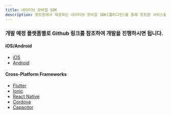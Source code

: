 ```yaml
---
title: 네이티브 모바일 SDK
description: 포트원에서 제공하는 네이티브 모바일 SDK(플러그인)를 통해 포트원 서비스를 연동할 수 있습니다.
---
```




### 개발 예정 플랫폼별로 Github 링크를 참조하여 개발을 진행하시면 됩니다.

#### iOS/Android <a href="#iosandroid" id="iosandroid"></a>

* [iOS](https://github.com/iamport/iamport-ios)
* [Android](https://github.com/iamport/iamport-android)

#### Cross-Platform Frameworks <a href="#cross-platform-frameworks" id="cross-platform-frameworks"></a>

* [Flutter](https://github.com/iamport/iamport-flutter)
* [Ionic](https://github.com/iamport/iamport-ionic)
* [React Native](https://github.com/iamport/iamport-react-native)
* [Cordova](https://github.com/iamport/iamport-cordova)
* [Capacitor](https://github.com/iamport/iamport-Capacitor)
